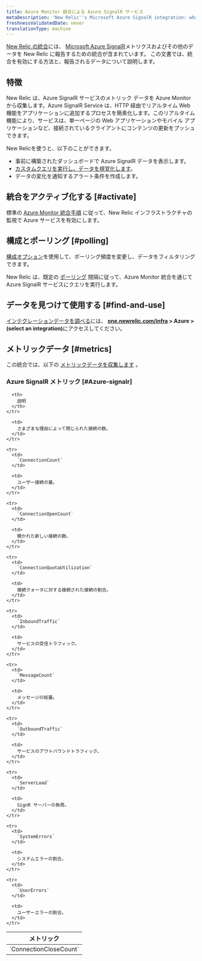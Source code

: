 ```yaml
---
title: Azure Monitor 統合による Azure SignalR サービス
metaDescription: 'New Relic''s Microsoft Azure SignalR integration: what data it reports and how to enable it.'
freshnessValidatedDate: never
translationType: machine
---
```


[New Relic の統合](/docs/infrastructure/introduction-infra-monitoring)には、 [Microsoft Azure SignalR](https://learn.microsoft.com/en-us/azure/azure-signalr/)メトリクスおよびその他のデータを New Relic に報告するための統合が含まれています。 この文書では、統合を有効にする方法と、報告されるデータについて説明します。

## 特徴

New Relic は、Azure SignalR サービスのメトリック データを Azure Monitor から収集します。Azure SignalR Service は、HTTP 経由でリアルタイム Web 機能をアプリケーションに追加するプロセスを簡素化します。このリアルタイム機能により、サービスは、単一ページの Web アプリケーションやモバイル アプリケーションなど、接続されているクライアントにコンテンツの更新をプッシュできます。

New Relicを使うと、以下のことができます。

* 事前に構築されたダッシュボードで Azure SignalR データを表示します。
* [カスタムクエリを実行し、データを視覚化します](/docs/infrastructure/integrations-getting-started/getting-started/use-integration-data-new-relic-insights)。
* データの変化を通知するアラート条件を作成します。

## 統合をアクティブ化する [#activate]

標準の [Azure Monitor 統合手順](/docs/infrastructure/microsoft-azure-integrations/azure-integrations-list/azure-monitor) に従って、New Relic インフラストラクチャの監視で Azure サービスを有効にします。

## 構成とポーリング [#polling]

[構成オプション](/docs/infrastructure/microsoft-azure-integrations/azure-integrations-list/azure-monitor/#settings)を使用して、ポーリング頻度を変更し、データをフィルタリングできます。

New Relic は、既定の [ポーリング](/docs/infrastructure/microsoft-azure-integrations/azure-integrations-list/azure-monitor/#settings) 間隔に従って、Azure Monitor 統合を通じて Azure SignalR サービスにクエリを実行します。

## データを見つけて使用する [#find-and-use]

[インテグレーションデータを調べる](/docs/infrastructure/integrations/find-use-infrastructure-integration-data)には、 <DNT>**[one.newrelic.com/infra](https://one.newrelic.com/infra) &gt; Azure &gt; (select an integration)**</DNT>にアクセスしてください。

## メトリックデータ [#metrics]

この統合では、以下の [メトリックデータを収集します](/docs/infrastructure/integrations-getting-started/getting-started/understand-integration-data-data-types#metric) 。

### Azure SignalR メトリック [#Azure-signalr]

<table>
  <thead>
    <tr>
      <th style={{ width: "300px" }}>
        メトリック
      </th>

      <th>
        説明
      </th>
    </tr>
  </thead>

  <tbody>
    <tr>
      <td>
        `ConnectionCloseCount`
      </td>

      <td>
        さまざまな理由によって閉じられた接続の数。
      </td>
    </tr>

    <tr>
      <td>
        `ConnectionCount`
      </td>

      <td>
        ユーザー接続の量。
      </td>
    </tr>

    <tr>
      <td>
        `ConnectionOpenCount`
      </td>

      <td>
        開かれた新しい接続の数。
      </td>
    </tr>

    <tr>
      <td>
        `ConnectionQuotaUtilization`
      </td>

      <td>
        接続クォータに対する接続された接続の割合。
      </td>
    </tr>

    <tr>
      <td>
        `InboundTraffic`
      </td>

      <td>
        サービスの受信トラフィック。
      </td>
    </tr>

    <tr>
      <td>
        `MessageCount`
      </td>

      <td>
        メッセージの総量。
      </td>
    </tr>

    <tr>
      <td>
        `OutboundTraffic`
      </td>

      <td>
        サービスのアウトバウンドトラフィック。
      </td>
    </tr>

    <tr>
      <td>
        `ServerLoad`
      </td>

      <td>
        SignR サーバーの負荷。
      </td>
    </tr>

    <tr>
      <td>
        `SystemErrors`
      </td>

      <td>
        システムエラーの割合。
      </td>
    </tr>

    <tr>
      <td>
        `UserErrors`
      </td>

      <td>
        ユーザーエラーの割合。
      </td>
    </tr>
  </tbody>
</table>